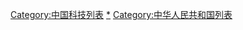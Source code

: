 [[Category:中国科技列表|Category:中国科技列表]]
[[Category:中华人民共和国科技|*]]
[[Category:中华人民共和国列表|Category:中华人民共和国列表]]